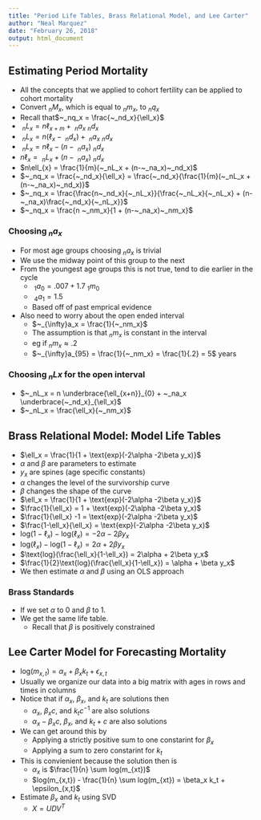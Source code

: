 ```yaml
---
title: "Period Life Tables, Brass Relational Model, and Lee Carter"
author: "Neal Marquez"
date: "February 26, 2018"
output: html_document
---
```


## Estimating Period Mortality  
 - All the concepts that we applied to cohort fertility can be applied to cohort mortality  
 - Convert$~_nM_x$, which is equal to$~_nm_x$, to$~_nq_x$  
 - Recall that$~_nq_x = \frac{~_nd_x}{\ell_x}$  
 - $~_nL_x = n \ell_{x+m} +~_na_x~_nd_x$  
 - $~_nL_x = n (\ell_{x}-~_nd_x) +~_na_x~_nd_x$  
 - $~_nL_x = n\ell_{x}-(n-~_na_x)~_nd_x$  
 - $n\ell_{x} = ~_nL_x + (n-~_na_x)~_nd_x$  
 - $n\ell_{x} = \frac{1}{m}(~_nL_x + (n-~_na_x)~_nd_x)$  
 - $~_nq_x = \frac{~_nd_x}{\ell_x} = \frac{~_nd_x}{\frac{1}{m}(~_nL_x + (n-~_na_x)~_nd_x)}$  
 - $~_nq_x = \frac{\frac{n~_nd_x}{~_nL_x}}{\frac{~_nL_x}{~_nL_x} + (n-~_na_x)\frac{~_nd_x}{~_nL_x}}$  
 - $~_nq_x = \frac{n ~_nm_x}{1 + (n-~_na_x)~_nm_x}$  

### Choosing$~_na_x$  
 - For most age groups choosing$~_na_x$ is trivial  
 - We use the midway point of this group to the next  
 - From the youngest age groups this is not true, tend to die earlier in the cycle  
     - $~_1a_0 = .007 + 1.7 ~_1m_0$  
     - $~_4a_1 = 1.5$  
     - Based off of past emprical evidence  
 - Also need to worry about the open ended interval  
     - $~_{\infty}a_x = \frac{1}{~_nm_x}$  
     - The assumption is that$~_nm_x$ is constant in the interval  
     - eg if$~_nm_x \approx .2$  
     - $~_{\infty}a_{95} = \frac{1}{~_nm_x} = \frac{1}{.2} = 5$ years  
     
### Choosing$~_nLx$ for the open interval  
 - $~_nL_x = n \underbrace{\ell_{x+n}}_{0} + ~_na_x \underbrace{~_nd_x}_{\ell_x}$  
 - $~_nL_x = \frac{\ell_x}{~_nm_x}$
 
## Brass Relational Model: Model Life Tables  
 - $\ell_x = \frac{1}{1 + \text{exp}(-2\alpha -2\beta y_x)}$  
 - $\alpha$ and $\beta$ are parameters to estimate  
 - $y_x$ are spines (age specific constants)  
 - $\alpha$ changes the level of the survivorship curve  
 - $\beta$ changes the shape of the curve  
 - $\ell_x = \frac{1}{1 + \text{exp}(-2\alpha -2\beta y_x)}$  
 - $\frac{1}{\ell_x} = 1 + \text{exp}(-2\alpha -2\beta y_x)$  
 - $\frac{1}{\ell_x} -1 = \text{exp}(-2\alpha -2\beta y_x)$  
 - $\frac{1-\ell_x}{\ell_x} = \text{exp}(-2\alpha -2\beta y_x)$  
 - $\text{log}(1-\ell_x) - \text{log}(\ell_x) = -2\alpha -2\beta y_x$  
 - $\text{log}(\ell_x) - \text{log}(1-\ell_x) = 2\alpha + 2\beta y_x$  
 - $\text{log}(\frac{\ell_x}{1-\ell_x}) = 2\alpha + 2\beta y_x$  
 - $\frac{1}{2}\text{log}(\frac{\ell_x}{1-\ell_x}) = \alpha + \beta y_x$  
 - We then estimate $\alpha$ and $\beta$ using an OLS approach  
 
### Brass Standards  
 - If we set $\alpha$ to 0 and $\beta$ to 1.
 - We get the same life table.  
     - Recall that $\beta$ is positively constrained  
     
## Lee Carter Model for Forecasting Mortality  
 - $\text{log}(m_{x,t}) = \alpha_x + \beta_x k_t + \epsilon_{x,t}$  
 - Usually we organize our data into a big matrix with ages in rows and times in columns  
 - Notice that if $\alpha_x$, $\beta_x$, and $k_t$ are solutions then  
     - $\alpha_x$, $\beta_x c$, and $k_t c^{-1}$ are also solutions  
     - $\alpha_x - \beta_x c$, $\beta_x$, and $k_t + c$ are also solutions  
 - We can get around this by 
     - Applying a strictly positive sum to one constarint for $\beta_x$  
     - Applying a sum to zero constarint for $k_t$  
 - This is convienient because the solution then is  
     - $\alpha_x$ is $\frac{1}{n} \sum log(m_{xt})$  
     - $log(m_{x,t}) - \frac{1}{n} \sum log(m_{xt}) = \beta_x k_t + \epsilon_{x,t}$  
 - Estimate $\beta_x$ and $k_t$ using SVD  
     - $X = UDV^T$